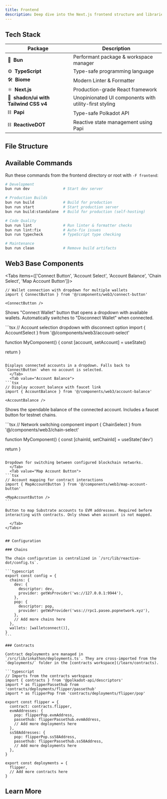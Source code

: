 ```yaml
---
title: Frontend
description: Deep dive into the Next.js frontend structure and libraries
---
```



## Tech Stack

| Package                               | Description                                            |
| ------------------------------------- | ------------------------------------------------------ |
| 🥟 **Bun**                            | Performant package & workspace manager                 |
| ⚙️ **TypeScript**                     | Type-safe programming language                         |
| 🛠️ **Biome**                          | Modern Linter & Formatter                              |
| ⚛️ **Next.js**                        | Production-grade React framework                       |
| 🎨 **shadcn/ui with Tailwind CSS v4** | Unopinionated UI components with utility-first styling |
| ⛓️ **Papi**                           | Type-safe Polkadot API                                 |
| ⛓️ **ReactiveDOT**                    | Reactive state management using Papi                   |

## File Structure

<Files>
  <Folder name="frontend" defaultOpen>
    <Folder name="src" defaultOpen>
      <Folder name="app">
        <File name="app.tsx" />
        <File name="layout.tsx" />
        <File name="page.tsx" />
      </Folder>
      <Folder name="components">
        <Folder name="ui" disabled />
        <Folder name="web3" disabled />
        <Folder name="layout" disabled />
      </Folder>
      <Folder name="hooks" disabled />
      <Folder name="lib" disabled />
      <Folder name="styles" disabled />
    </Folder>
    <File name="components.json" />
    <File name="next.config.ts" />
    <File name="package.json" />
    <File name="tsconfig.json" />
  </Folder>
</Files>

## Available Commands

Run these commands from the frontend directory or root with `-F frontend`:

```bash
# Development
bun run dev               # Start dev server

# Production Builds
bun run build             # Build for production
bun run start             # Start production server
bun run build:standalone  # Build for production (self-hosting)

# Code Quality
bun run lint              # Run linter & formatter checks
bun run lint:fix          # Auto-fix issues
bun run typecheck         # TypeScript type checking

# Maintenance
bun run clean             # Remove build artifacts
```

## Web3 Base Components

<Tabs items={['Connect Button', 'Account Select', 'Account Balance', 'Chain Select', 'Map Account Button']}>
  <Tab value="Connect Button">
```tsx
// Wallet connection with dropdown for multiple wallets
import { ConnectButton } from '@/components/web3/connect-button'

<ConnectButton />
```

Shows "Connect Wallet" button that opens a dropdown with available wallets. Automatically switches to "Disconnect Wallet" when connected.

  </Tab>
  <Tab value="Account Select">
```tsx
// Account selection dropdown with disconnect option
import { AccountSelect } from '@/components/web3/account-select'

function MyComponent() {
const [account, setAccount] = useState<WalletAccount>()

return <AccountSelect account={account} setAccount={setAccount} />
}

````

Displays connected accounts in a dropdown. Falls back to `ConnectButton` when no account is selected.
  </Tab>
  <Tab value="Account Balance">
```tsx
// Display account balance with faucet link
import { AccountBalance } from '@/components/web3/account-balance'

<AccountBalance />
````

Shows the spendable balance of the connected account. Includes a faucet button for testnet chains.

  </Tab>
  <Tab value="Chain Select">
```tsx
// Network switching component
import { ChainSelect } from '@/components/web3/chain-select'

function MyComponent() {
const [chainId, setChainId] = useState<ChainId>('dev')

return <ChainSelect chainId={chainId} setChainId={setChainId} />
}

````

Dropdown for switching between configured blockchain networks.
  </Tab>
  <Tab value="Map Account Button">
```tsx
// Account mapping for contract interactions
import { MapAccountButton } from '@/components/web3/map-account-button'

<MapAccountButton />
```

Button to map Substrate accounts to EVM addresses. Required before interacting with contracts. Only shows when account is not mapped.

  </Tab>
</Tabs>


## Configuration

### Chains

The chain configuration is centralized in `/src/lib/reactive-dot/config.ts`.

```typescript
export const config = {
  chains: {
    dev: {
      descriptor: dev,
      provider: getWsProvider('ws://127.0.0.1:9944'),
    },
    pop: {
      descriptor: pop,
      provider: getWsProvider('wss://rpc1.paseo.popnetwork.xyz'),
    },
    // Add more chains here
  },
  wallets: [walletconnect()],
}
```

### Contracts

Contract deployments are managed in `/src/lib/inkathon/deployments.ts`. They are cross-imported from the `deployments/` folder in the [contracts workspace](/learn/contracts).

```typescript
// Imports from the contracts workspace
import { contracts } from '@polkadot-api/descriptors'
import * as flipperPassethub from 'contracts/deployments/flipper/passethub'
import * as flipperPop from 'contracts/deployments/flipper/pop'

export const flipper = {
  contract: contracts.flipper,
  evmAddresses: {
    pop: flipperPop.evmAddress,
    passethub: flipperPassethub.evmAddress,
    // Add more deployments here
  },
  ss58Addresses: {
    pop: flipperPop.ss58Address,
    passethub: flipperPassethub.ss58Address,
    // Add more deployments here
  },
}

export const deployments = {
  flipper,
  // Add more contracts here
}
````

## Learn More

<Cards>
  <Card
    title="Project Structure"
    description="Learn more about the project structure"
    href="/learn/structure"
  />
  <Card
    title="Contracts Architecture"
    description="Learn more about the ink! smart contracts"
    href="/learn/contracts"
  />
  <Card
    title="Command Cheat Sheet"
    description="Learn all commands for the perfect workflow"
    href="/resources/commands"
  />
  <Card
    title="Setup Contract Development"
    description="Setup your local ink! development environment"
    href="/guides/contract-development"
  />
</Cards>
